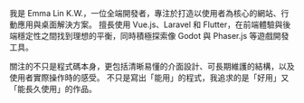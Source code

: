 我是 Emma Lin K.W.，一位全端開發者，專注於打造以使用者為核心的網站、行動應用與桌面解決方案。
擅長使用 Vue.js、Laravel 和 Flutter，在前端體驗與後端穩定性之間找到理想的平衡，同時積極探索像 Godot 與 Phaser.js 等遊戲開發工具。

關注的不只是程式碼本身，更包括清晰易懂的介面設計、可長期維護的結構，以及使用者實際操作時的感受。
不只是寫出「能用」的程式，我追求的是「好用」又「能長久使用」的作品。